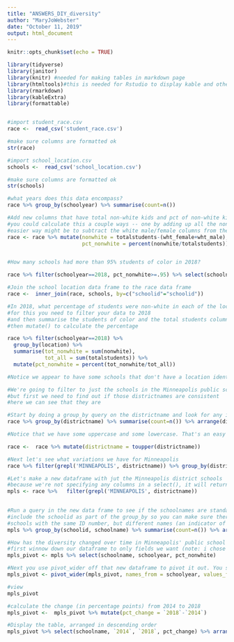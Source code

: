 ```yaml
---
title: "ANSWERS_DIY_diversity"
author: "MaryJoWebster"
date: "October 11, 2019"
output: html_document
---
```


```r
knitr::opts_chunk$set(echo = TRUE)

```

```r
library(tidyverse)
library(janitor)
library(knitr) #needed for making tables in markdown page
library(htmltools)#this is needed for Rstudio to display kable and other html code
library(rmarkdown)
library(kableExtra)
library(formattable)


#import student_race.csv
race <-  read_csv('student_race.csv') 

#make sure columns are formatted ok
str(race)

#import school_location.csv
schools <-  read_csv('school_location.csv')

#make sure columns are formatted ok
str(schools)

#what years does this data encompass?
race %>% group_by(schoolyear) %>% summarise(count=n())
```

```r
#Add new columns that have total non-white kids and pct of non-white kids
#you could calculate this a couple ways -- one by adding up all the non-white groups
#easier way might be to subtract the white male/female columns from the total students
race <- race %>% mutate(nonwhite = totalstudents-(wht_female+wht_male),
                        pct_nonwhite = percent(nonwhite/totalstudents))


#How many schools had more than 95% students of color in 2018?

race %>% filter(schoolyear==2018, pct_nonwhite>=.95) %>% select(schoolname, totalstudents, pct_nonwhite)
```

```r
#Join the school location data frame to the race data frame
race <-  inner_join(race, schools, by=c("schoolid"="schoolid"))
```

```r
#In 2018, what percentage of students were non-white in each of the locations (stored in the location column)?
#for this you need to filter your data to 2018
#and then summarise the students of color and the total students columns
#then mutate() to calculate the percentage

race %>% filter(schoolyear==2018) %>% 
  group_by(location) %>% 
  summarise(tot_nonwhite = sum(nonwhite),
            tot_all = sum(totalstudents)) %>% 
  mutate(pct_nonwhite = percent(tot_nonwhite/tot_all))

#Notice we appear to have some schools that don't have a location identified (NA)
```




```r
#We're going to filter to just the schools in the Minneapolis public school district
#but first we need to find out if those districtnames are consistent
#here we can see that they are 

#Start by doing a group_by query on the districtname and look for any inconsistencies
race %>% group_by(districtname) %>% summarise(count=n()) %>% arrange(districtname)

#Notice that we have some uppercase and some lowercase. That's an easy fix -- turning them all to uppercase

race <-  race %>% mutate(districtname = toupper(districtname))

#Next let's see what variations we have for Minneapolis
race %>% filter(grepl('MINNEAPOLIS', districtname)) %>% group_by(districtname) %>% summarise(count=n())
```

```r
#Let's make a new dataframe with jut the Minneapolis district schools
#because we're not specifying any columns in a select(), it will return all the columns
mpls <- race %>%   filter(grepl('MINNEAPOLIS', districtname))
  

#Run a query in the new data frame to see if the schoolnames are standardized
#include the schoolid as part of the group_by so you can make sure there aren't 
#schools with the same ID number, but different names (an indicator of a name change)
mpls %>% group_by(schoolid, schoolname) %>% summarise(count=n()) %>% arrange(schoolid)


```

```r

#How has the diversity changed over time in Minneapolis' public school buildings?
#first winnow down our dataframe to only fields we want (note: i chose to make a new dataframe)
mpls_pivot <- mpls %>% select(schoolname, schoolyear, pct_nonwhite)

#Next you use pivot_wider off that new dataframe to pivot it out. You should have columns for all 5 years and one row for each school
mpls_pivot <- pivot_wider(mpls_pivot, names_from = schoolyear, values_from=pct_nonwhite)

#view
mpls_pivot
```


```r
#calculate the change (in percentage points) from 2014 to 2018
mpls_pivot <-  mpls_pivot %>% mutate(pct_change = `2018`-`2014`)

#Display the table, arranged in descending order
mpls_pivot %>% select(schoolname, `2014`, `2018`, pct_change) %>% arrange(desc(pct_change))
```
